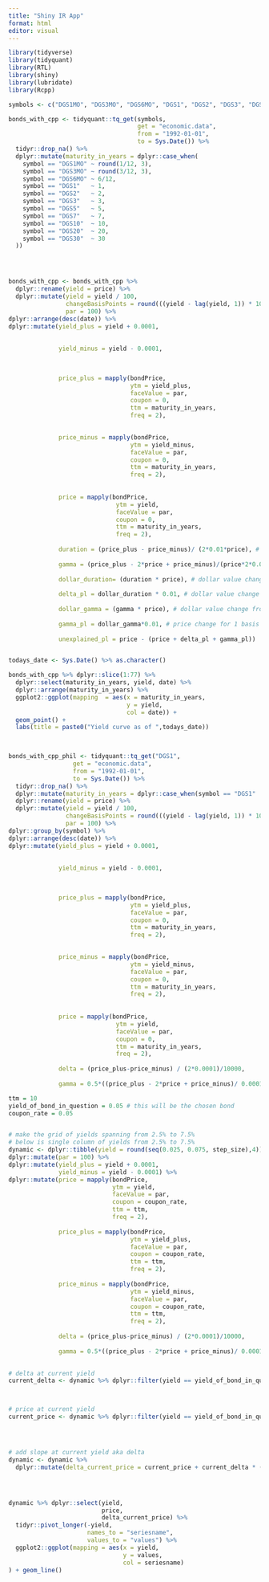 ```yaml
---
title: "Shiny IR App"
format: html
editor: visual
---
```


```r
library(tidyverse)
library(tidyquant)
library(RTL)
library(shiny)
library(lubridate)
library(Rcpp)
```


```r

symbols <- c("DGS1MO", "DGS3MO", "DGS6MO", "DGS1", "DGS2", "DGS3", "DGS5", "DGS7", "DGS10", "DGS20", "DGS30")

bonds_with_cpp <- tidyquant::tq_get(symbols,
                                    get = "economic.data",
                                    from = "1992-01-01",
                                    to = Sys.Date()) %>%
  tidyr::drop_na() %>% 
  dplyr::mutate(maturity_in_years = dplyr::case_when(
    symbol == "DGS1MO" ~ round(1/12, 3),
    symbol == "DGS3MO" ~ round(3/12, 3),
    symbol == "DGS6MO" ~ 6/12,
    symbol == "DGS1"   ~ 1,
    symbol == "DGS2"   ~ 2,
    symbol == "DGS3"   ~ 3,
    symbol == "DGS5"   ~ 5,
    symbol == "DGS7"   ~ 7,
    symbol == "DGS10"  ~ 10,
    symbol == "DGS20"  ~ 20,
    symbol == "DGS30"  ~ 30
  )) 




bonds_with_cpp <- bonds_with_cpp %>%
  dplyr::rename(yield = price) %>%
  dplyr::mutate(yield = yield / 100,
                changeBasisPoints = round(((yield - lag(yield, 1)) * 10000), digits = 5),
                par = 100) %>% 
dplyr::arrange(desc(date)) %>% 
dplyr::mutate(yield_plus = yield + 0.0001,
              
            
              yield_minus = yield - 0.0001,
              

              
              price_plus = mapply(bondPrice,
                                  ytm = yield_plus,
                                  faceValue = par,
                                  coupon = 0,
                                  ttm = maturity_in_years,
                                  freq = 2),
              

              price_minus = mapply(bondPrice,
                                  ytm = yield_minus,
                                  faceValue = par,
                                  coupon = 0,
                                  ttm = maturity_in_years,
                                  freq = 2),
              
              
              price = mapply(bondPrice,
                              ytm = yield,
                              faceValue = par,
                              coupon = 0,
                              ttm = maturity_in_years,
                              freq = 2),
              
              duration = (price_plus - price_minus)/ (2*0.01*price), # define duration as percent change in bond's value for change of 1 percentage point  
              
              gamma = (price_plus - 2*price + price_minus)/(price*2*0.01), 
              
              dollar_duration= (duration * price), # dollar value change for 1 percentage point 
              
              delta_pl = dollar_duration * 0.01, # dollar value change for 1 basis point 
              
              dollar_gamma = (gamma * price), # dollar value change from gamma for 1 percentage point 
              
              gamma_pl = dollar_gamma*0.01, # price change for 1 basis point which is attributed to gamma
              
              unexplained_pl = price - (price + delta_pl + gamma_pl)) 


todays_date <- Sys.Date() %>% as.character()

bonds_with_cpp %>% dplyr::slice(1:77) %>% 
  dplyr::select(maturity_in_years, yield, date) %>% 
  dplyr::arrange(maturity_in_years) %>% 
  ggplot2::ggplot(mapping  = aes(x = maturity_in_years, 
                                 y = yield, 
                                 col = date)) + 
  geom_point() +
  labs(title = paste0("Yield curve as of ",todays_date))

                  


```



```r


bonds_with_cpp_phil <- tidyquant::tq_get("DGS1", 
                  get = "economic.data",
                  from = "1992-01-01",
                  to = Sys.Date()) %>%
  tidyr::drop_na() %>% 
  dplyr::mutate(maturity_in_years = dplyr::case_when(symbol == "DGS1"   ~ 1)) %>%
  dplyr::rename(yield = price) %>%
  dplyr::mutate(yield = yield / 100,
                changeBasisPoints = round(((yield - lag(yield, 1)) * 10000), digits = 5),
                par = 100) %>% 
dplyr::group_by(symbol) %>% 
dplyr::arrange(desc(date)) %>% 
dplyr::mutate(yield_plus = yield + 0.0001,
              
            
              yield_minus = yield - 0.0001,
              

              
              price_plus = mapply(bondPrice,
                                  ytm = yield_plus,
                                  faceValue = par,
                                  coupon = 0,
                                  ttm = maturity_in_years,
                                  freq = 2),
              

              price_minus = mapply(bondPrice,
                                  ytm = yield_minus,
                                  faceValue = par,
                                  coupon = 0,
                                  ttm = maturity_in_years,
                                  freq = 2),
              
              
              price = mapply(bondPrice,
                              ytm = yield,
                              faceValue = par,
                              coupon = 0,
                              ttm = maturity_in_years,
                              freq = 2),
              
              delta = (price_plus-price_minus) / (2*0.0001)/10000, 
              
              gamma = 0.5*((price_plus - 2*price + price_minus)/ 0.0001^2)/10000^2)
```



```r

ttm = 10
yield_of_bond_in_question = 0.05 # this will be the chosen bond
coupon_rate = 0.05


# make the grid of yields spanning from 2.5% to 7.5% 
# below is single column of yields from 2.5% to 7.5%
dynamic <- dplyr::tibble(yield = round(seq(0.025, 0.075, step_size),4)) %>%  # seq(start, stop, step), # use this in RTL::bond or bondPrice cpp
dplyr::mutate(par = 100) %>%
dplyr::mutate(yield_plus = yield + 0.0001, 
              yield_minus = yield - 0.0001) %>% 
dplyr::mutate(price = mapply(bondPrice, 
                             ytm = yield, 
                             faceValue = par,
                             coupon = coupon_rate, 
                             ttm = ttm, 
                             freq = 2), 
              
              price_plus = mapply(bondPrice,
                                  ytm = yield_plus,
                                  faceValue = par,
                                  coupon = coupon_rate,
                                  ttm = ttm,
                                  freq = 2),
              
              price_minus = mapply(bondPrice,
                                  ytm = yield_minus,
                                  faceValue = par,
                                  coupon = coupon_rate,
                                  ttm = ttm,
                                  freq = 2),
              
              delta = (price_plus-price_minus) / (2*0.0001)/10000, 
              
              gamma = 0.5*((price_plus - 2*price + price_minus)/ 0.0001^2)/10000^2)
              

# delta at current yield
current_delta <- dynamic %>% dplyr::filter(yield == yield_of_bond_in_question) %>% dplyr::select(delta) %>% as.numeric()



# price at current yield
current_price <- dynamic %>% dplyr::filter(yield == yield_of_bond_in_question) %>% dplyr::select(price) %>% as.numeric()




# add slope at current yield aka delta
dynamic <- dynamic %>% 
  dplyr::mutate(delta_current_price = current_price + current_delta * (yield - yield_of_bond_in_question) * 10000)




dynamic %>% dplyr::select(yield, 
                          price, 
                          delta_current_price) %>% 
  tidyr::pivot_longer(-yield, 
                      names_to = "seriesname",
                      values_to = "values") %>% 
  ggplot2::ggplot(mapping = aes(x = yield, 
                                y = values, 
                                col = seriesname)
) + geom_line()





```




